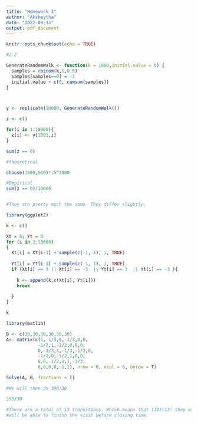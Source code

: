 ---
title: "Homework 3"
author: "Aksheytha"
date: "2022-09-13"
output: pdf_document
---

```{r setup, include=FALSE}
knitr::opts_chunk$set(echo = TRUE)
```

```{r}
#2.2

GenerateRandomWalk <- function(k = 1000,initial.value = 0) {
  samples = rbinom(k,1,0.5)
  samples[samples==0] = -1
  initial.value + c(0, cumsum(samples))
}



y <- replicate(10000, GenerateRandomWalk())

z <- c()

for(i in 1:10000){
  z[i] <- y[1001,i]
}

sum(z == 0)

```


```{r}
#theoretical

choose(1000,500)*.5^1000

#Empirical
sum(z == 0)/10000


#They are pretty much the same. They differ slightly.
```



```{r}
library(ggplot2)

k <- c()

Xt = 0; Yt = 0
for (i in 2:10000)
{
  Xt[i] = Xt[i-1] + sample(c(-1, 1), 1, TRUE)
  
  Yt[i] = Yt[i-1] + sample(c(-1, 1), 1, TRUE)
  if (Xt[i] == 3 || Xt[i] == -3  || Yt[i] == 3  || Yt[i] == -3 ){
  
    k <- append(k,c(Xt[i], Yt[i]))
    break
    
  }
}

k

```

```{r}
library(matlib)

B <- c(30,30,30,30,30,30)
A<- matrix(c(1,-1/3,0,-1/3,0,0,
            -1/2,1,-1/2,0,0,0,
            0,-1/3,1,-1/3,-1/3,0,
            -1/2,0,-1/2,1,0,0,
            0,0,-1/2,0,1,-1/2,
            0,0,0,0,-1,1), nrow = 6, ncol = 6, byrow = T)

Solve(A, B, fractions = T)

#We will then do 390/30

390/30

#There are a total of 13 transitions. Which means that (30)(13) they wil spend 390 minutes. So, they
#will be able to finish the visit before closing time.
```

